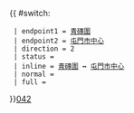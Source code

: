 {{ #switch: {{{format|}}}
  | endpoint1 = [[青磚圍]]
  | endpoint2 = [[屯門市中心]]
  | direction = 2
  | status = 
  | inline = [[青磚圍]] ↔ [[屯門市中心]]
  | normal =
  | full =
}}<noinclude>[[category:新界專線小巴路線模板|042]]</noinclude>